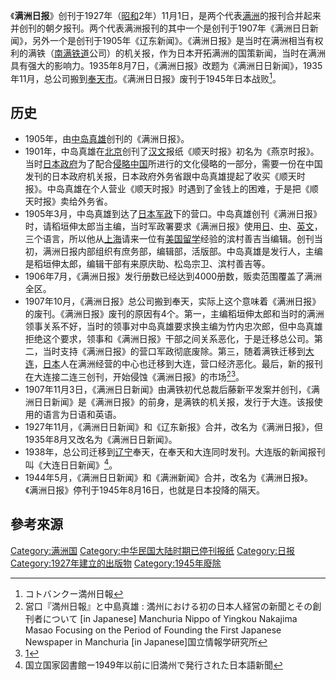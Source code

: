 
《'''满洲日报'''》创刊于1927年（[[昭和|昭和]]2年）11月1日，是两个代表[[满洲|满洲]]的报刊合并起来并创刊的朝夕报刊。两个代表满洲报刊的其中一个是创刊于1907年《满洲日日新闻》，另外一个是创刊于1905年《辽东新闻》。《满洲日报》是当时在满洲相当有权利的满铁（[[南满铁道|南满铁道]]公司）的机关报，作为日本开拓满洲的国策新闻，当时在满洲具有强大的影响力。1935年8月7日，《满洲日报》改题为《满洲日日新闻》，1935年11月，总公司搬到[[奉天市|奉天市]]。《满洲日日报》废刊于1945年日本战败<ref>コトバンクー満州日報</ref>。

== 历史 ==
*1905年，由[[中岛真雄|中岛真雄]]创刊的《满洲日报》。
*1901年，中岛真雄在[[北京|北京]]创刊了[[中文|汉文]]报纸《顺天时报》初名为《燕京时报》。当时[[日本政府|日本政府]]为了配合[[侵略|侵略]][[中国|中国]]所进行的文化侵略的一部分，需要一份在中国发刊的日本政府机关报，日本政府外务省跟中岛真雄提起了收买《顺天时报》。中岛真雄在个人营业《顺天时报》时遇到了金钱上的困难，于是把《顺天时报》卖给外务省。
*1905年3月，中岛真雄到达了[[日本軍|日本军政]]下的营口。中岛真雄创刊《满洲日报》时，请稻垣伸太郎当主编，当时军政署要求《满洲日报》使用[[日文|日]]、[[中文|中]]、[[英文|英文]]，三个语言，所以他从[[上海|上海]]请来一位有[[美国|美国]][[留学|留学]]经验的滨村善吉当编辑。创刊当初，满洲日报内部组织有庶务部，编辑部，活版部。中岛真雄是发行人，主编是稻垣伸太郎，编辑干部有来原庆助、松岛宗卫、滨村善吉等。
*1906年7月，《满洲日报》发行册数已经达到4000册数，贩卖范围覆盖了满洲全区。
*1907年10月，《满洲日报》总公司搬到奉天，实际上这个意味着《满洲日报》的废刊。《满洲日报》废刊的原因有4个。第一，主编稻垣伸太郎和当时的满洲领事关系不好，当时的领事对中岛真雄要求换主编为竹内忠次郎，但中岛真雄拒绝这个要求，领事和《满洲日报》干部之间关系恶化，于是迁移总公司。第二，当时支持《满洲日报》的营口军政彻底废除。第三，随着满铁迁移到[[大连|大连]]，[[日本|日本]]人在满洲经营的中心也迁移到大连，营口经济恶化。最后，新的报刊在大连接二连三创刊，开始侵蚀《满洲日报》的市场<ref>営口『満州日報』と中島真雄 : 満州における初の日本人経営の新聞とその創刊者について  [in Japanese] Manchuria Nippo of Yingkou Nakajima Masao Focusing on the Period of Founding the First Japanese Newspaper in Manchuria  [in Japanese]国立情報学研究所</ref><ref>[http://ci.nii.ac.jp/els/110002954947.pdf?id=ART0003311570&type=pdf&lang=en&host=cinii&order_no=&ppv_type=0&lang_sw=&no=1419132796&cp=]{{Dead link|date=2019年4月 |bot=InternetArchiveBot |fix-attempted=yes }}</ref>。
*1907年11月3日，《满洲日日新闻》由满铁初代总裁后藤新平发案并创刊，《满洲日日新闻》是《满洲日报》的前身，是满铁的机关报，发行于大连。该报使用的语言为日语和英语。
*1927年11月，《满洲日日新闻》和《辽东新报》合并，改名为《满洲日报》，但1935年8月又改名为《满洲日日新闻》。
*1938年，总公司迁移到[[辽宁|辽宁]]奉天，在奉天和大连同时发刊。大连版的新闻报刊叫《大连日日新闻》<ref>国立国家図書館ー1949年以前に旧満州で発行された日本語新聞</ref>。
*1944年5月，《满洲日日新闻》和《满洲新闻》合并，改名为《满洲日报》。《满洲日报》停刊于1945年8月16日，也就是日本投降的隔天。

==參考來源==
{{Reflist|2}}


[[Category:满洲国|Category:满洲国]]
[[Category:中华民国大陆时期已停刊报纸|Category:中华民国大陆时期已停刊报纸]]
[[Category:日报|Category:日报]]
[[Category:1927年建立的出版物|Category:1927年建立的出版物]]
[[Category:1945年廢除|Category:1945年廢除]]
